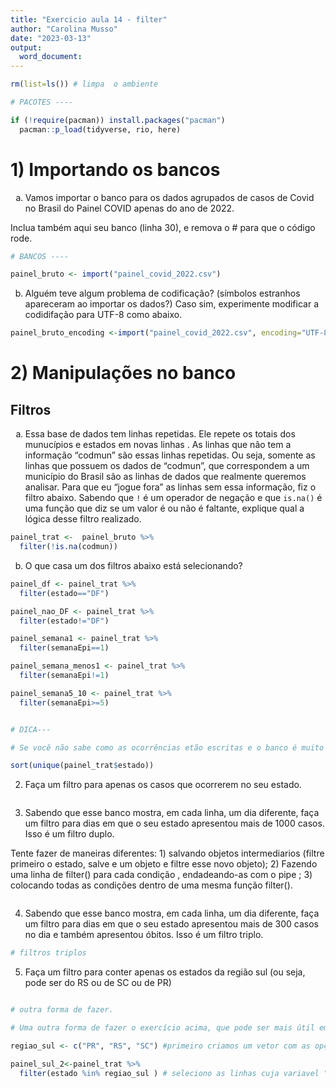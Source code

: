 ```yaml
---
title: "Exercicio aula 14 - filter"
author: "Carolina Musso"
date: "2023-03-13"
output:
  word_document:
---
```


```r
rm(list=ls()) # limpa  o ambiente

# PACOTES ----

if (!require(pacman)) install.packages("pacman")
  pacman::p_load(tidyverse, rio, here)
```

# 1) Importando os bancos

a) Vamos importar o banco para os dados agrupados de casos de Covid no Brasil do Painel COVID apenas do ano de 2022. 

Inclua também aqui seu banco (linha 30), e remova o # para que o código rode. 

```r
# BANCOS ----

painel_bruto <- import("painel_covid_2022.csv")

```

b) Alguém teve algum problema de codificação? (símbolos estranhos apareceram ao importar os dados?) Caso sim, experimente modificar a codidifação para UTF-8 como abaixo.

```r
painel_bruto_encoding <-import("painel_covid_2022.csv", encoding="UTF-8")
```

# 2) Manipulações no banco

## Filtros

a) Essa base de dados tem linhas repetidas. Ele repete os totais dos munucípios e estados em novas linhas . As linhas que não tem a informação "codmun" são essas linhas repetidas. Ou seja, somente as linhas que possuem os dados de "codmun", que correspondem a um município do Brasil são as linhas de dados que realmente queremos analisar. Para que eu "jogue fora" as linhas sem essa informação, fiz o filtro abaixo. Sabendo que `!` é um operador de negação e que `is.na()` é uma função que diz se um valor é ou não é faltante, explique qual a lógica desse filtro realizado. 

```r
painel_trat <-  painel_bruto %>% 
  filter(!is.na(codmun))
```

b) O que casa um dos filtros abaixo está selecionando?

```r
painel_df <- painel_trat %>% 
  filter(estado=="DF")

painel_nao_DF <- painel_trat %>% 
  filter(estado!="DF")

painel_semana1 <- painel_trat %>% 
  filter(semanaEpi==1)

painel_semana_menos1 <- painel_trat %>% 
  filter(semanaEpi!=1)

painel_semana5_10 <- painel_trat %>% 
  filter(semanaEpi>=5)


# DICA---

# Se você não sabe como as ocorrências etão escritas e o banco é muito grande para ficar procurando, tente o código abaixo (tente entender a logica e adaptar para o seu caso no futuro, esse é um código do R base, não é o tidyverse)

sort(unique(painel_trat$estado))
```

2) Faça um filtro para apenas os casos que ocorrerem no seu estado. 

```r


  
```

3) Sabendo que esse banco mostra, em cada linha, um dia diferente, faça um filtro para dias em que o seu estado apresentou mais de 1000 casos. Isso é um filtro duplo.

Tente fazer de maneiras diferentes: 1) salvando objetos intermediarios (filtre primeiro o estado, salve e um objeto e filtre esse novo objeto); 2) Fazendo uma linha de filter() para cada condição , endadeando-as com o pipe ; 3) colocando todas as condições dentro de uma mesma função filter(). 

```r

```


4) Sabendo que esse banco mostra, em cada linha, um dia diferente, faça um filtro para dias em que o seu estado apresentou mais de 300 casos no dia e também apresentou óbitos. Isso é um filtro triplo.

```r

# filtros triplos

```


5) Faça um filtro para conter apenas os estados da região sul (ou seja, pode ser do RS ou de SC ou de PR)

```r



  
```


```r
# outra forma de fazer. 

# Uma outra forma de fazer o exercício acima, que pode ser mais útil em conjuntos maiores (nesse nosso caso eram só 3), é usar o operador %in% como abaixo

regiao_sul <- c("PR", "RS", "SC") #primeiro criamos um vetor com as opções

painel_sul_2<-painel_trat %>%
  filter(estado %in% regiao_sul ) # seleciono as linhas cuja variavel "estado" esta contida nesse conjunto
```

